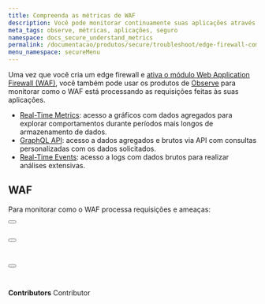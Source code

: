 ```yaml
---
title: Compreenda as métricas de WAF
description: Você pode monitorar continuamente suas aplicações através dos produtos de observabilidade da Azion.
meta_tags: observe, métricas, aplicações, seguro
namespace: docs_secure_understand_metrics
permalink: /documentacao/produtos/secure/troubleshoot/edge-firewall-compreenda-metricas/
menu_namespace: secureMenu
---
```



Uma vez que você cria um edge firewall e [ativa o módulo Web Application Firewall (WAF)](/pt-br/documentacao/produtos/guias/secure/definir-configuracoes-principais/#modulos), você também pode usar os produtos de [Observe](/pt-br/documentacao/produtos/observe/) para monitorar como o WAF está processando as requisições feitas às suas aplicações.

- [Real-Time Metrics](/pt-br/documentacao/produtos/real-time-metrics/): acesso a gráficos com dados agregados para explorar comportamentos durante períodos mais longos de armazenamento de dados.
- [GraphQL API](/pt-br/documentacao/produtos/graphql-api/visao-geral/): acesso a dados agregados e brutos via API com consultas personalizadas com os dados solicitados.
- [Real-Time Events](/pt-br/documentacao/produtos/real-time-events/): acesso a logs com dados brutos para realizar análises extensivas.

## WAF

Para monitorar como o WAF processa requisições e ameaças:

<Button href="/pt-br/documentacao/produtos/real-time-metrics/#waf" text="saiba mais sobre as métricas agregadas" variant="secondary"></Button> <br></br>

<Button href="/pt-br/documentacao/produtos/graphql-api-recursos/#conjuntos-de-dados" text="saiba mais sobre os conjuntos de dados" variant="secondary"></Button> <br></br>

<Button href="/pt-br/documentacao/produtos/real-time-events/#waf-events" text="saiba mais sobre os dados brutos" variant="secondary"></Button>
<br /><br />
---

**Contributors** <ContributorList>Contributor</ContributorList>

